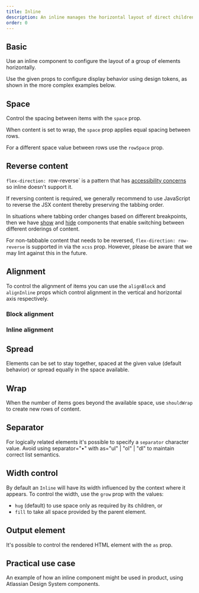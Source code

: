 ```yaml
---
title: Inline
description: An inline manages the horizontal layout of direct children using flexbox.
order: 0
---
```




<CodeDocsHeader
	name="@atlaskit/primitives"
	repository="https://bitbucket.org/atlassian/atlassian-frontend-mirror"
	directoryName="primitives"
/>

## Basic

Use an inline component to configure the layout of a group of elements horizontally.

Use the given props to configure display behavior using design tokens, as shown in the more complex
examples below.

<Example Component={InlineBasic} packageName="@atlaskit/primitives/inline" />

## Space

Control the spacing between items with the `space` prop.

<Example Component={InlineSpaceBasic} packageName="@atlaskit/primitives/inline" />

When content is set to wrap, the `space` prop applies equal spacing between rows.

For a different space value between rows use the `rowSpace` prop.

<Example Component={InlineSpaceWrap} packageName="@atlaskit/primitives/inline" />

## Reverse content

`flex-direction: `row-reverse` is a pattern that has
[accessibility concerns](https://developer.mozilla.org/en-US/docs/Web/CSS/flex-direction#accessibility_concerns)
so inline doesn't support it.

If reversing content is required, we generally recommend to use JavaScript to reverse the JSX
content thereby preserving the tabbing order.

In situations where tabbing order changes based on different breakpoints, then we have
[show](/components/primitives/responsive/hide/examples) and
[hide](/components/primitives/responsive/hide/examples) components that enable switching between
different orderings of content.

For non-tabbable content that needs to be reversed, `flex-direction: row-reverse` is supported in
via the `xcss` prop. However, please be aware that we may lint against this in the future.

## Alignment

To control the alignment of items you can use the `alignBlock` and `alignInline` props which control
alignment in the vertical and horizontal axis respectively.

### Block alignment

<Example Component={InlineAlignBlock} packageName="@atlaskit/primitives/inline" />

### Inline alignment

<Example Component={InlineAlignInline} packageName="@atlaskit/primitives/inline" />

## Spread

Elements can be set to stay together, spaced at the given value (default behavior) or spread equally
in the space available.

<Example Component={InlineSpread} packageName="@atlaskit/primitives/inline" />

## Wrap

When the number of items goes beyond the available space, use `shouldWrap` to create new rows of
content.

<Example Component={InlineWrap} packageName="@atlaskit/primitives/inline" />

## Separator

For logically related elements it's possible to specify a `separator` character value. Avoid using
separator="•" with as="ul" | "ol" | "dl" to maintain correct list semantics.

<Example Component={InlineSeparator} packageName="@atlaskit/primitives/inline" />

## Width control

By default an `Inline` will have its width influenced by the context where it appears. To control
the width, use the `grow` prop with the values:

- `hug` (default) to use space only as required by its children, or
- `fill` to take all space provided by the parent element.

<Example Component={InlineGrow} packageName="@atlaskit/primitives/inline" />

## Output element

It's possible to control the rendered HTML element with the `as` prop.

<Example Component={InlineAs} packageName="@atlaskit/primitives/inline" />

## Practical use case

An example of how an inline component might be used in product, using Atlassian Design System
components.

<Example Component={InlinePracticalUseCase} packageName="@atlaskit/primitives/inline" />
